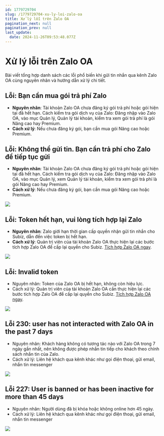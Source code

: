 ```yaml
---
id: 1779729704
slug: /1779729704-xu-ly-loi-zalo-oa
title: Xử lý lỗi trên Zalo OA
pagination_next: null
pagination_prev: null
last_update:
  date: 2024-11-26T09:53:48.077Z
---
```


# Xử lý lỗi trên Zalo OA




Bài viết tổng hợp danh sách các lỗi phổ biến khi gửi tin nhắn qua kênh Zalo OA cùng nguyên nhân và hướng dẫn xử lý chi tiết.
## Lỗi: Bạn cần mua gói trả phí Zalo


- <b>Nguyên nhân</b>: Tài khoản Zalo OA chưa đăng ký gói trả phí hoặc gói hiện tại đã hết hạn. Cách kiểm tra gói dịch vụ của Zalo: Đăng nhập vào Zalo OA, vào mục Quản lý, Quản lý tài khoản, kiểm tra xem gói trả phí là gói Nâng cao hay Premium.
- <b>Cách xử lý</b>: Nếu chưa đăng ký gói, bạn cần mua gói Nâng cao hoặc Premium.


## Lỗi: Không thể gửi tin. Bạn cần trả phí cho Zalo để tiếp tục gửi


- <b>Nguyên nhân</b>: Tài khoản Zalo OA chưa đăng ký gói trả phí hoặc gói hiện tại đã hết hạn. Cách kiểm tra gói dịch vụ của Zalo: Đăng nhập vào Zalo OA, vào mục Quản lý, xem Quản lý tài khoản, kiểm tra xem gói trả phí là gói Nâng cao hay Premium.
- <b>Cách xử lý</b>: Nếu chưa đăng ký gói, bạn cần mua gói Nâng cao hoặc Premium.




![](https://vcdn.subiz-cdn.com/file/fisgyrbakkwnpbcgqqxl_acpxkgumifuoofoosble/unnamed.png)

## Lỗi: Token hết hạn, vui lòng tích hợp lại Zalo


- <b>Nguyên nhân</b>: Zalo giới hạn thời gian cấp quyền nhận gửi tin nhắn cho Subiz, dẫn đến việc token bị hết hạn.
- <b>Cách xử lý</b>: Quản trị viên của tài khoản Zalo OA thực hiện lại các bước tích hợp Zalo OA để cấp lại quyền cho Subiz. [Tích hợp Zalo OA ngay](https://app.subiz.com.vn/settings/zalo).




![](https://vcdn.subiz-cdn.com/file/fisgyrbaoxlunadnwzah_acpxkgumifuoofoosble/unnamed.png)



## Lỗi: Invalid token


- Nguyên nhân: Token của Zalo OA bị hết hạn, không còn hiệu lực.
- Cách xử lý: Quản trị viên của tài khoản Zalo OA cần thực hiện lại các bước tích hợp Zalo OA để cấp lại quyền cho Subiz. [Tích hợp Zalo OA ngay](https://app.subiz.com.vn/settings/zalo).




![](https://vcdn.subiz-cdn.com/file/fisgyrbatdquusxyexcf_acpxkgumifuoofoosble/unnamed.png)

## Lỗi 230: user has not interacted with Zalo OA in the past 7 days


- Nguyên nhân: Khách hàng không có tương tác nào với Zalo OA trong 7 ngày gần nhất, nên không được phép nhắn tin tiếp cho khách theo chính sách nhắn tin của Zalo.
- Cách xử lý: Liên hệ khách qua kênh khác như gọi điện thoại, gửi email, nhắn tin messenger




![](https://vcdn.subiz-cdn.com/file/fisgyrbaxjlraxphgrlu_acpxkgumifuoofoosble/unnamed.png)





## Lỗi 227: User is banned or has been inactive for more than 45 days


- Nguyên nhân: Người dùng đã bị khóa hoặc không online hơn 45 ngày.
- Cách xử lý: Liên hệ khách qua kênh khác như gọi điện thoại, gửi email, nhắn tin messenger


![](https://vcdn.subiz-cdn.com/file/fisgyrbbahjribbulqou_acpxkgumifuoofoosble/unnamed.png)